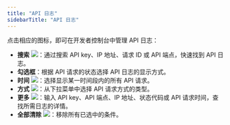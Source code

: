 ```yaml
---
title: "API 日志"
sidebarTitle: "API 日志"
---
```


点击相应的图标，即可在开发者控制台中管理 API 日志：

- **搜索** <img src="/cn/images/developer-console/icon_search.svg" className="icon"></img>：通过搜索 API key、IP 地址、请求 ID 或 API 端点，快速找到 API 日志。
- **勾选框**：根据 API 请求的状态选择 API 日志的显示方式。
- **时间** <img src="/cn/images/developer-console/button_time.svg" className="icon"></img>：选择显示某一时间段内的所有 API 请求。
- **方式** <img src="/cn/images/developer-console/button_method.svg" className="icon"></img>：从下拉菜单中选择 API 请求方式的类型。
- **更多** <img src="/cn/images/developer-console/button_more.svg" className="icon"></img>：输入 API key、API 端点、IP 地址、状态代码或 API 请求时间，查找所需日志的详情。
- **全部清除** <img src="/cn/images/developer-console/button_clear all.svg" className="icon"></img>：移除所有已选中的条件。